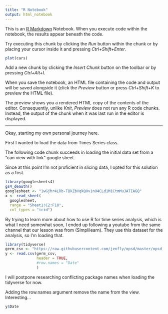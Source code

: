 ```yaml
---
title: "R Notebook"
output: html_notebook
---
```


This is an [R Markdown](http://rmarkdown.rstudio.com) Notebook. When you execute code within the notebook, the results appear beneath the code. 

Try executing this chunk by clicking the *Run* button within the chunk or by placing your cursor inside it and pressing *Ctrl+Shift+Enter*. 

```r
plot(cars)
```

Add a new chunk by clicking the *Insert Chunk* button on the toolbar or by pressing *Ctrl+Alt+I*.

When you save the notebook, an HTML file containing the code and output will be saved alongside it (click the *Preview* button or press *Ctrl+Shift+K* to preview the HTML file).

The preview shows you a rendered HTML copy of the contents of the editor. Consequently, unlike *Knit*, *Preview* does not run any R code chunks. Instead, the output of the chunk when it was last run in the editor is displayed.


****************************
Okay, starting my own personal journey here.

First I wanted to load the data from Times Series class. 

The following code chunk succeeds in loading the initial data set from a "can view with link" google sheet.

Since at this point I'm not proficient in slicing data, I opted for this solution as a first.

```r
library(googlesheets4)
gs4_deauth()
googlesheet <- "1wGjhr4LRb-TBkZbVqkQHv1nO4CLd1M1CtmMuJATIAGQ"
x <- read_sheet(
  googlesheet, 
  range = "Sheet1!C2:F18", 
  col_types = "icid")
```
By trying to learn more about how to use R for time series analysis, which is what I need somewhat soon, I ended up following a youtube from the same channel that our lesson was from (Simplilearn).
They use this dataset for the analysis, so I'm loading that.


```r
library(tidyverse)
germ_csv <- "https://raw.githubusercontent.com/jenfly/opsd/master/opsd_germany_daily.csv"
y <- read.csv(germ_csv,
              header = TRUE,
              #row.names = "Date"
              )
```
I will postpone researching conflicting package names when loading the tidyverse for now.

Adding the row.names argument remove the name from the view. Interesting...


```r
y$Date
```

